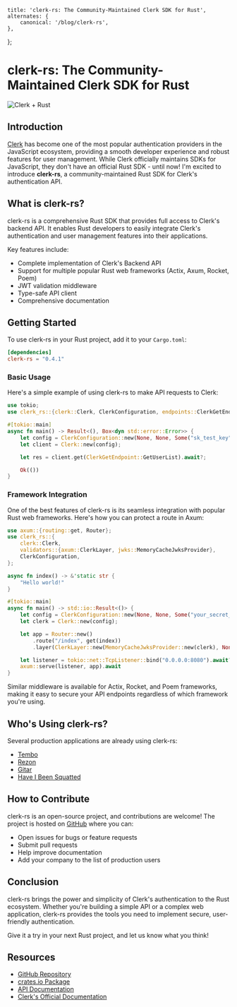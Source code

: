	title: 'clerk-rs: The Community-Maintained Clerk SDK for Rust',
	alternates: {
		canonical: '/blog/clerk-rs',
	},
};

# clerk-rs: The Community-Maintained Clerk SDK for Rust

![Clerk + Rust](https://raw.githubusercontent.com/DarrenBaldwin07/clerk-rs/main/assets/clerk-rs.png)

## Introduction

[Clerk](https://clerk.com) has become one of the most popular authentication providers in the JavaScript ecosystem, providing a smooth developer experience and robust features for user management. While Clerk officially maintains SDKs for JavaScript, they don't have an official Rust SDK - until now! I'm excited to introduce **clerk-rs**, a community-maintained Rust SDK for Clerk's authentication API.

## What is clerk-rs?

clerk-rs is a comprehensive Rust SDK that provides full access to Clerk's backend API. It enables Rust developers to easily integrate Clerk's authentication and user management features into their applications.

Key features include:

- Complete implementation of Clerk's Backend API
- Support for multiple popular Rust web frameworks (Actix, Axum, Rocket, Poem)
- JWT validation middleware
- Type-safe API client
- Comprehensive documentation

## Getting Started

To use clerk-rs in your Rust project, add it to your `Cargo.toml`:

```toml
[dependencies]
clerk-rs = "0.4.1"
```

### Basic Usage

Here's a simple example of using clerk-rs to make API requests to Clerk:

```rust
use tokio;
use clerk_rs::{clerk::Clerk, ClerkConfiguration, endpoints::ClerkGetEndpoint};

#[tokio::main]
async fn main() -> Result<(), Box<dyn std::error::Error>> {
    let config = ClerkConfiguration::new(None, None, Some("sk_test_key".to_string()), None);
    let client = Clerk::new(config);

    let res = client.get(ClerkGetEndpoint::GetUserList).await?;

    Ok(())
}
```

### Framework Integration

One of the best features of clerk-rs is its seamless integration with popular Rust web frameworks. Here's how you can protect a route in Axum:

```rust
use axum::{routing::get, Router};
use clerk_rs::{
    clerk::Clerk,
    validators::{axum::ClerkLayer, jwks::MemoryCacheJwksProvider},
    ClerkConfiguration,
};

async fn index() -> &'static str {
    "Hello world!"
}

#[tokio::main]
async fn main() -> std::io::Result<()> {
    let config = ClerkConfiguration::new(None, None, Some("your_secret_key".to_string()), None);
    let clerk = Clerk::new(config);

    let app = Router::new()
        .route("/index", get(index))
        .layer(ClerkLayer::new(MemoryCacheJwksProvider::new(clerk), None, true));

    let listener = tokio::net::TcpListener::bind("0.0.0.0:8080").await?;
    axum::serve(listener, app).await
}
```

Similar middleware is available for Actix, Rocket, and Poem frameworks, making it easy to secure your API endpoints regardless of which framework you're using.

## Who's Using clerk-rs?

Several production applications are already using clerk-rs:

- [Tembo](https://tembo.io)
- [Rezon](https://rezon.ai)
- [Gitar](https://gitar.co)
- [Have I Been Squatted](https://haveibeensquatted.com)

## How to Contribute

clerk-rs is an open-source project, and contributions are welcome! The project is hosted on [GitHub](https://github.com/DarrenBaldwin07/clerk-rs) where you can:

- Open issues for bugs or feature requests
- Submit pull requests
- Help improve documentation
- Add your company to the list of production users

## Conclusion

clerk-rs brings the power and simplicity of Clerk's authentication to the Rust ecosystem. Whether you're building a simple API or a complex web application, clerk-rs provides the tools you need to implement secure, user-friendly authentication.

Give it a try in your next Rust project, and let us know what you think!

## Resources

- [GitHub Repository](https://github.com/DarrenBaldwin07/clerk-rs)
- [crates.io Package](https://crates.io/crates/clerk-rs)
- [API Documentation](https://docs.rs/clerk-rs)
- [Clerk's Official Documentation](https://clerk.com/docs)